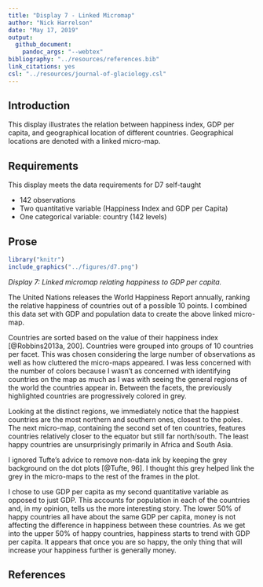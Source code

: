 ```yaml
---
title: "Display 7 - Linked Micromap"
author: "Nick Harrelson"
date: "May 17, 2019"
output: 
  github_document: 
    pandoc_args: "--webtex"
bibliography: "../resources/references.bib"
link_citations: yes
csl: "../resources/journal-of-glaciology.csl"
---
```

## Introduction  

This display illustrates the relation between happiness index, GDP per capita, and geographical location of different countries. Geographical locations are denoted with a linked micro-map.

## Requirements 

This display meets the data requirements for D7 self-taught

- 142 observations 
- Two quantitative variable (Happiness Index and GDP per Capita) 
- One categorical variable: country (142 levels) 

## Prose

```r
library("knitr")
include_graphics("../figures/d7.png")
```

*Display 7: Linked micromap relating happiness to GDP per capita.*

The United Nations releases the World Happiness Report annually, ranking the relative happiness of countries out of a possible 10 points. I combined this data set with GDP and population data to create the above linked micro-map. 

Countries are sorted based on the value of their happiness index [@Robbins2013a, 200]. Countries were grouped into groups of 10 countries per facet. This was chosen considering the large number of observations as well as how cluttered the micro-maps appeared. I was less concerned with the number of colors because I wasn't as concerned with identifying countries on the map as much as I was with seeing the general regions of the world the countries appear in. Between the facets, the previously highlighted countries are progressively colored in grey.

Looking at the distinct regions, we immediately notice that the happiest countries are the most northern and southern ones, closest to the poles. The next micro-map, containing the second set of ten countries, features countries relatively closer to the equator but still far north/south. The least happy countries are unsurprisingly primarily in Africa and South Asia. 

I ignored Tufte's advice to remove non-data ink by keeping the grey background on the dot plots [@Tufte, 96]. I thought this grey helped link the grey in the micro-maps to the rest of the frames in the plot. 

I chose to use GDP per capita as my second quantitative variable as opposed to just GDP. This accounts for population in each of the countries and, in my opinion, tells us the more interesting story. The lower 50% of happy countries all have about the same GDP per capita, money is not affecting the difference in happiness between these countries. As we get into the upper 50% of happy countries, happiness starts to trend with GDP per capita. It appears that once you are so happy, the only thing that will increase your happiness further is generally money.  

## References

<div id="refs"></div>
